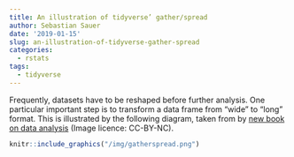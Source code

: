```yaml
---
title: An illustration of tidyverse’ gather/spread
author: Sebastian Sauer
date: '2019-01-15'
slug: an-illustration-of-tidyverse-gather-spread
categories:
  - rstats
tags:
  - tidyverse
---
```




Frequently, datasets have to be reshaped before further analysis. One particular important step is to transform a data frame from "wide" to "long" format. This is illustrated by the following diagram, taken from by [new book on data analysis](https://www.springer.com/us/book/9783658215866) (Image licence: CC-BY-NC).


```r
knitr::include_graphics("/img/gatherspread.png")
```




